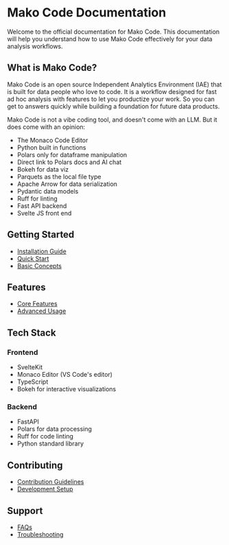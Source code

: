 # Mako Code Documentation

Welcome to the official documentation for Mako Code. This documentation will help you understand how to use Mako Code effectively for your data analysis workflows.

## What is Mako Code?

Mako Code is an open source Independent Analytics Environment (IAE) that is built for data people who love to code. It is a workflow designed for fast ad hoc analysis with features to let you productize your work. So you can get to answers quickly while building a foundation for future data products.

Mako Code is not a vibe coding tool, and doesn't come with an LLM. But it does come with an opinion:

- The Monaco Code Editor
- Python built in functions
- Polars only for dataframe manipulation
- Direct link to Polars docs and AI chat
- Bokeh for data viz
- Parquets as the local file type
- Apache Arrow for data serialization
- Pydantic data models
- Ruff for linting
- Fast API backend
- Svelte JS front end

## Getting Started

- [Installation Guide](./getting-started/installation)
- [Quick Start](./getting-started/quick-start)
- [Basic Concepts](./concepts/basic-concepts)

## Features

- [Core Features](./features/core-features)
- [Advanced Usage](./features/advanced-usage)

## Tech Stack

### Frontend
- SvelteKit
- Monaco Editor (VS Code's editor)
- TypeScript
- Bokeh for interactive visualizations

### Backend
- FastAPI
- Polars for data processing
- Ruff for code linting
- Python standard library

## Contributing

- [Contribution Guidelines](./contributing/guidelines)
- [Development Setup](./contributing/development-setup)

## Support

- [FAQs](./support/faqs)
- [Troubleshooting](./support/troubleshooting)
